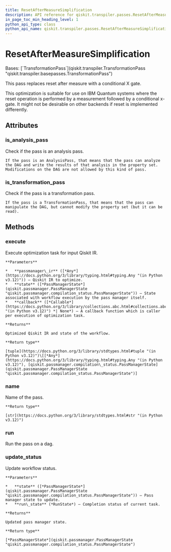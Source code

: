 ```yaml
---
title: ResetAfterMeasureSimplification
description: API reference for qiskit.transpiler.passes.ResetAfterMeasureSimplification
in_page_toc_min_heading_level: 1
python_api_type: class
python_api_name: qiskit.transpiler.passes.ResetAfterMeasureSimplification
---
```


# ResetAfterMeasureSimplification

<Class id="qiskit.transpiler.passes.ResetAfterMeasureSimplification" isDedicatedPage={true} github="https://github.com/qiskit/qiskit/tree/stable/0.46/qiskit/transpiler/passes/optimization/reset_after_measure_simplification.py" signature="qiskit.transpiler.passes.ResetAfterMeasureSimplification(*args, **kwargs)">
  Bases: [`TransformationPass`](qiskit.transpiler.TransformationPass "qiskit.transpiler.basepasses.TransformationPass")

  This pass replaces reset after measure with a conditional X gate.

  This optimization is suitable for use on IBM Quantum systems where the reset operation is performed by a measurement followed by a conditional x-gate. It might not be desirable on other backends if reset is implemented differently.

  ## Attributes

  ### is\_analysis\_pass

  <Attribute id="qiskit.transpiler.passes.ResetAfterMeasureSimplification.is_analysis_pass">
    Check if the pass is an analysis pass.

    If the pass is an AnalysisPass, that means that the pass can analyze the DAG and write the results of that analysis in the property set. Modifications on the DAG are not allowed by this kind of pass.
  </Attribute>

  ### is\_transformation\_pass

  <Attribute id="qiskit.transpiler.passes.ResetAfterMeasureSimplification.is_transformation_pass">
    Check if the pass is a transformation pass.

    If the pass is a TransformationPass, that means that the pass can manipulate the DAG, but cannot modify the property set (but it can be read).
  </Attribute>

  ## Methods

  ### execute

  <Function id="qiskit.transpiler.passes.ResetAfterMeasureSimplification.execute" signature="execute(passmanager_ir, state, callback=None)">
    Execute optimization task for input Qiskit IR.

    **Parameters**

    *   **passmanager\_ir** ([*Any*](https://docs.python.org/3/library/typing.html#typing.Any "(in Python v3.12)")) – Qiskit IR to optimize.
    *   **state** ([*PassManagerState*](qiskit.passmanager.PassManagerState "qiskit.passmanager.compilation_status.PassManagerState")) – State associated with workflow execution by the pass manager itself.
    *   **callback** ([*Callable*](https://docs.python.org/3/library/collections.abc.html#collections.abc.Callable "(in Python v3.12)") *| None*) – A callback function which is caller per execution of optimization task.

    **Returns**

    Optimized Qiskit IR and state of the workflow.

    **Return type**

    [tuple](https://docs.python.org/3/library/stdtypes.html#tuple "(in Python v3.12)")\[[*Any*](https://docs.python.org/3/library/typing.html#typing.Any "(in Python v3.12)"), [qiskit.passmanager.compilation\_status.PassManagerState](qiskit.passmanager.PassManagerState "qiskit.passmanager.compilation_status.PassManagerState")]
  </Function>

  ### name

  <Function id="qiskit.transpiler.passes.ResetAfterMeasureSimplification.name" signature="name()">
    Name of the pass.

    **Return type**

    [str](https://docs.python.org/3/library/stdtypes.html#str "(in Python v3.12)")
  </Function>

  ### run

  <Function id="qiskit.transpiler.passes.ResetAfterMeasureSimplification.run" signature="run(dag)">
    Run the pass on a dag.
  </Function>

  ### update\_status

  <Function id="qiskit.transpiler.passes.ResetAfterMeasureSimplification.update_status" signature="update_status(state, run_state)">
    Update workflow status.

    **Parameters**

    *   **state** ([*PassManagerState*](qiskit.passmanager.PassManagerState "qiskit.passmanager.compilation_status.PassManagerState")) – Pass manager state to update.
    *   **run\_state** (*RunState*) – Completion status of current task.

    **Returns**

    Updated pass manager state.

    **Return type**

    [*PassManagerState*](qiskit.passmanager.PassManagerState "qiskit.passmanager.compilation_status.PassManagerState")
  </Function>
</Class>

